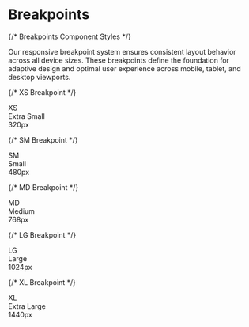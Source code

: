 
<Meta title="Design System/Breakpoints" />

# Breakpoints

<div style={{
  fontFamily: 'system-ui, -apple-system, sans-serif',
  fontSize: '14px',
  lineHeight: '1.4',
  marginTop: '2rem'
}}>

{/* Breakpoints Component Styles */}
<style>
{`
.breakpoints-section {
  margin-bottom: 3rem;
  padding: 0;
}

.breakpoints-description {
  color: #6b7280;
  margin-bottom: 3rem;
  font-size: 0.9rem;
  line-height: 1.5;
}

.breakpoint-container {
  display: flex;
  gap: 2rem;
  margin-bottom: 2rem;
  flex-wrap: wrap;
}

.breakpoint-demo {
  flex: 1;
  min-width: 500px;
  border-radius: 12px;
  overflow: hidden;
  background: #f8fafc;
  border: 1px solid #e2e8f0;
  display: grid;
  grid-template-columns: 300px 1fr;
  height: 200px;
}

.breakpoint-visual {
  background: #f1f5f9;
  border: 1px solid #e2e8f0;
  display: flex;
  align-items: center;
  justify-content: center;
  position: relative;
  color: #374151;
  font-weight: 600;
  font-size: 1.2rem;
}

.breakpoint-info {
  padding: 2rem;
  display: flex;
  flex-direction: column;
  justify-content: center;
}

.breakpoint-name {
  font-size: 1.1rem;
  font-weight: 600;
  margin-bottom: 0.5rem;
  color: #1a202c;
}

.breakpoint-value {
  background: #f7fafc;
  padding: 1rem;
  border-radius: 6px;
  font-family: 'Monaco', 'Courier New', monospace;
  font-size: 1rem;
  color: #2d3748;
  border-left: 3px solid #4299e1;
  font-weight: 600;
}
`}
</style>

<div className="breakpoints-section">
  <div className="breakpoints-description">
    Our responsive breakpoint system ensures consistent layout behavior across all device sizes. These breakpoints define the foundation for adaptive design and optimal user experience across mobile, tablet, and desktop viewports.
  </div>

  {/* XS Breakpoint */}
  <div className="breakpoint-container">
    <div className="breakpoint-demo">
      <div className="breakpoint-visual">
        XS
      </div>
      <div className="breakpoint-info">
        <div className="breakpoint-name">Extra Small</div>
        <div className="breakpoint-value">320px</div>
      </div>
    </div>
  </div>

  {/* SM Breakpoint */}
  <div className="breakpoint-container">
    <div className="breakpoint-demo">
      <div className="breakpoint-visual">
        SM
      </div>
      <div className="breakpoint-info">
        <div className="breakpoint-name">Small</div>
        <div className="breakpoint-value">480px</div>
      </div>
    </div>
  </div>

  {/* MD Breakpoint */}
  <div className="breakpoint-container">
    <div className="breakpoint-demo">
      <div className="breakpoint-visual">
        MD
      </div>
      <div className="breakpoint-info">
        <div className="breakpoint-name">Medium</div>
        <div className="breakpoint-value">768px</div>
      </div>
    </div>
  </div>

  {/* LG Breakpoint */}
  <div className="breakpoint-container">
    <div className="breakpoint-demo">
      <div className="breakpoint-visual">
        LG
      </div>
      <div className="breakpoint-info">
        <div className="breakpoint-name">Large</div>
        <div className="breakpoint-value">1024px</div>
      </div>
    </div>
  </div>

  {/* XL Breakpoint */}
  <div className="breakpoint-container">
    <div className="breakpoint-demo">
      <div className="breakpoint-visual">
        XL
      </div>
      <div className="breakpoint-info">
        <div className="breakpoint-name">Extra Large</div>
        <div className="breakpoint-value">1440px</div>
      </div>
    </div>
  </div>
</div>


</div> 